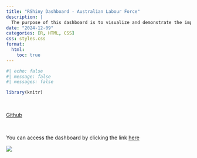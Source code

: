 ```yaml
---
title: "RShiny Dashboard - Australian Labour Force"
description: |
  The purpose of this dashboard is to visualize and demonstrate the impact of different migration types    on the labor force.
date: "2024-12-09"
categories: [R, HTML, CSS]
css: styles.css
format:
  html: 
    toc: true
---
```


```r
#| echo: false
#| message: false
#| messages: false

library(knitr)

```

<br> 

<div class="github-box">
  [<i class='bi bi-github'></i>](https://github.com/orchuk12/rshiny-dashboard) [Github](https://github.com/orchuk12/rshiny-dashboard)
</div>

<br>

You can access the dashboard by clicking the link [here](https://rayyanshekhani.shinyapps.io/fit5147_dvp/)

<img src="../../images/dashboard.png" class="dashboard-image" />
